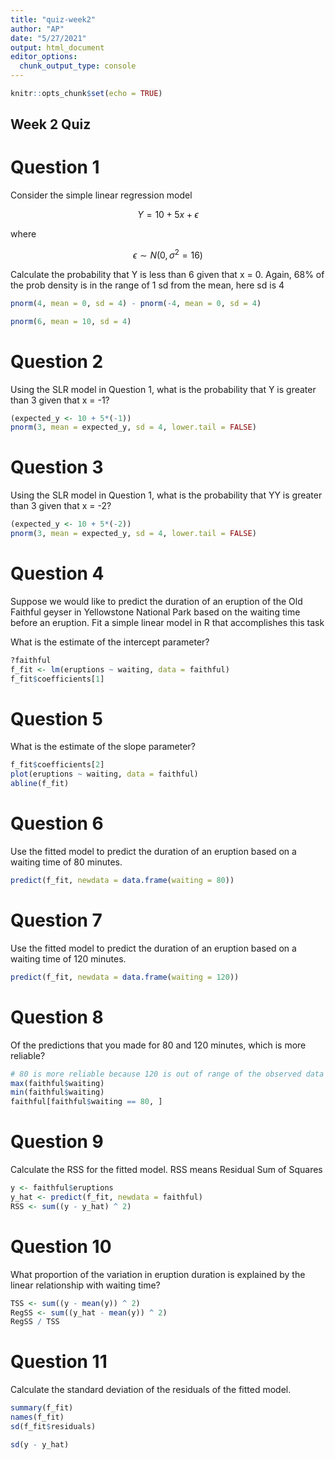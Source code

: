 ```yaml
---
title: "quiz-week2"
author: "AP"
date: "5/27/2021"
output: html_document
editor_options: 
  chunk_output_type: console
---
```


```r
knitr::opts_chunk$set(echo = TRUE)
```

## Week 2 Quiz

# Question 1

Consider the simple linear regression model 

$$Y = 10 + 5x + \epsilon$$

where 

$$\epsilon \sim N(0, \sigma^2 = 16)$$

Calculate the probability that Y is less than 6 given that x = 0.
Again, 68% of the prob density is in the range of 1 sd from the mean, here sd is 4

```r
pnorm(4, mean = 0, sd = 4) - pnorm(-4, mean = 0, sd = 4)
```
```r
pnorm(6, mean = 10, sd = 4)
```

# Question 2

Using the SLR model in Question 1, what is the probability that Y is greater than 3 given that x = -1?

```r
(expected_y <- 10 + 5*(-1))
pnorm(3, mean = expected_y, sd = 4, lower.tail = FALSE)
```

# Question 3

Using the SLR model in Question 1, what is the probability that YY is greater than 3 given that x = -2?

```r
(expected_y <- 10 + 5*(-2))
pnorm(3, mean = expected_y, sd = 4, lower.tail = FALSE)
```
# Question 4

Suppose we would like to predict the duration of an eruption of the Old Faithful geyser in Yellowstone National Park based on the waiting time before an eruption. Fit a simple linear model in R that accomplishes this task

What is the estimate of the intercept parameter?

```r
?faithful
f_fit <- lm(eruptions ~ waiting, data = faithful)
f_fit$coefficients[1]
```

# Question 5

What is the estimate of the slope parameter?  

```r
f_fit$coefficients[2]
plot(eruptions ~ waiting, data = faithful)
abline(f_fit)
```

# Question 6

Use the fitted model to predict the duration of an eruption based on a waiting time of 80 minutes.

```r
predict(f_fit, newdata = data.frame(waiting = 80))
```

# Question 7

Use the fitted model to predict the duration of an eruption based on a waiting time of 120 minutes.

```r
predict(f_fit, newdata = data.frame(waiting = 120))
```

# Question 8

Of the predictions that you made for 80 and 120 minutes, which is more reliable?

```r
# 80 is more reliable because 120 is out of range of the observed data
max(faithful$waiting)
min(faithful$waiting)
faithful[faithful$waiting == 80, ]
```

# Question 9

Calculate the RSS for the fitted model. 
RSS means Residual Sum of Squares

```r
y <- faithful$eruptions
y_hat <- predict(f_fit, newdata = faithful)
RSS <- sum((y - y_hat) ^ 2)
```

# Question 10

What proportion of the variation in eruption duration is explained by the linear relationship with waiting time?

```r
TSS <- sum((y - mean(y)) ^ 2)
RegSS <- sum((y_hat - mean(y)) ^ 2)
RegSS / TSS
```

# Question 11

Calculate the standard deviation of the residuals of the fitted model.

```r
summary(f_fit)
names(f_fit)
sd(f_fit$residuals)

sd(y - y_hat)
```

